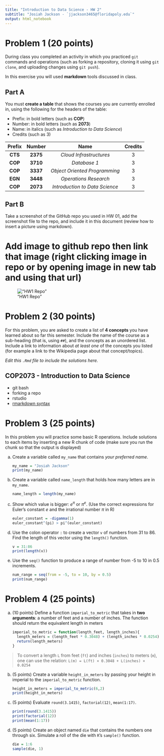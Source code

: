 ```yaml
---
title: "Introduction to Data Science - HW 2"
subtitle: "Josiah Jackson - `jjackson3465@floridapoly.edu`"
output: html_notebook
---
```


# Problem 1 (20 points)

During class you completed an activity in which you practiced `git` commands and operations (such as forking a repository, cloning it using `git clone`, and uploading changes using `git push`).

In this exercise you will used **markdown** tools discussed in class.

## Part A

You must **create a table** that shows the courses you are currently enrolled in, using the following for the headers of the table:

-   Prefix: in bold letters (such as **COP**)
-   Number: in bold letters (such as **2073**)
-   Name: in italics (such as *Introduction to Data Science*)
-   Credits (such as 3)

| Prefix  |  Number  |              Name              | Credits |
|:-------:|:--------:|:------------------------------:|:-------:|
| **CTS** | **2375** |    *Cloud Infrastructures*     |    3    |
| **COP** | **3710** |          *Database 1*          |    3    |
| **COP** | **3337** | *Object Oriented Programming*  |    3    |
| **EGN** | **3448** |     *Operations Research*      |    3    |
| **COP** | **2073** | *Introduction to Data Science* |    3    |

## Part B

Take a screenshot of the GitHub repo you used in HW 01, add the screenshot file to the repo, and include it in this document (review how to insert a picture using markdown).

# Add image to github repo then link that image (right clicking image in repo or by opening image in new tab and using that url)

!["HW1 Repo"](https://raw.githubusercontent.com/jjackson3465/Practice-Repo-FA2022/main/josiah_HW1repo.png)

# Problem 2 (30 points)

For this problem, you are asked to create a list of **4 concepts** you have learned about so far this semester. Include the name of the course as a sub-heading (that is, using `##`), and the concepts as an unordered list. Include a link to information about *at least one* of the concepts you listed (for example a link to the Wikipedia page about that concept/topics).

*Edit this `.Rmd` file to include the solutions here.*

## COP2073 - Introduction to Data Science

-   git bash
-   forking a repo
-   rstudio
-   [rmarkdown syntax](https://bookdown.org/yihui/rmarkdown/markdown-syntax.html)

# Problem 3 (25 points)

In this problem you will practice some basic R operations. Include solutions to each items by inserting a new R chunk of code (make sure you run the chunk so that the output is displayed)

(a) Create a variable called `my_name` that contains *your preferred name*.

    ```r
    my_name = "Josiah Jackson"
    print(my_name)

    ```

(b) Create a variable called `name_length` that holds how many letters are in `my_name`.

    ```r
    name_length = length(my_name)

    ```

(c) Show which value is bigger: $e^\pi$ or $\pi^e$. (Use the correct expressions for Euler's constant $e$ and the irrational number $\pi$ in R)

    ```r
    euler_constant = -digamma(1)
    euler_constant^(pi) > pi^(euler_constant)
    ```

(d) Use the colon operator `:` to create a vector `v` of numbers from 31 to 86. Find the length of this vector using the `length()` function.

    ```r
    v = 31:86
    print(length(v))
    ```

(e) Use the `seq()` function to produce a range of number from -5 to 10 in 0.5 increments.

    ```r
    num_range = seq(from = -5, to = 10, by = 0.5)
    print(num_range)
    ```

# Problem 4 (25 points)

(a) (10 points) Define a function `imperial_to_metric` that takes in **two arguments**: a number of feet and a number of inches. The function should return the equivalent length in meters

    ```r
    imperial_to_metric = function(length_feet, length_inches){
      length_meters = (length_feet * 0.3048) + (length_inches * 0.0254)
      return(length_meters)
    }
    ```

> To convert a length `L` from feet (`ft`) and inches (`inches`) to meters (`m`), one can use the relation: `L(m) = L(ft) × 0.3048 + L(inches) × 0.0254`

(b) (5 points) Create a variable `height_in_meters` by passing your height in imperial to the `imperial_to_metric` function.

    ```r
    height_in_meters = imperial_to_metric(6,2)
    print(height_in_meters)
    ```

(c) (5 points) Evaluate `round(3.1415)`, `factorial(12)`, `mean(1:17)`.

    ```r
    print(round(3.1415))
    print(factorial(12))
    print(mean(1:17))
    ```

(d) (5 points) Create an object named `die` that contains the numbers one through six. Simulate a roll of the die with `R`'s `sample()` function.

    ```r
    die = 1:6
    sample(die, 1)
    ```
